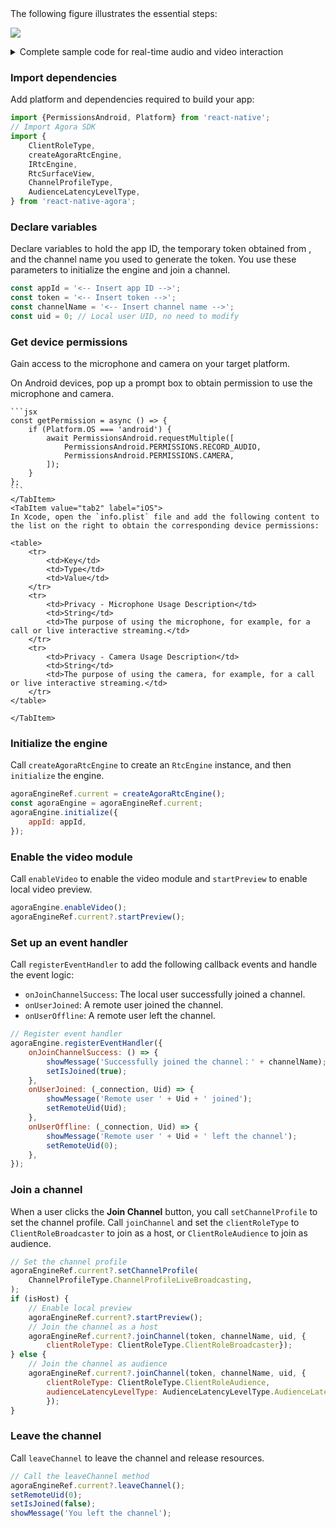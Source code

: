 
<PlatformWrapper platform="react-native">
The following figure illustrates the essential steps:

![](/images/video-sdk/quick-start-sequence.svg)

<details> 
<summary>Complete sample code for real-time audio and video interaction</summary>

```jsx
// Import React Hooks
import React, {useRef, useState, useEffect} from 'react';
// Import user interface elements
import {
    SafeAreaView,
    ScrollView,
    StyleSheet,
    Text,
    View,
    Switch,
} from 'react-native';
// Import components to obtain Android device permissions
import {PermissionsAndroid, Platform} from 'react-native';
// Import Agora SDK
import {
    ClientRoleType,
    createAgoraRtcEngine,
    IRtcEngine,
    RtcSurfaceView,
    ChannelProfileType,
    AudienceLatencyLevelType,
} from 'react-native-agora';

// Declare variables 
const appId = '<-- Insert app ID -->';
const token = '<-- Insert token -->';
const channelName = '<-- Insert channel name -->';
const uid = 0; // Local user UID, no need to modify

const App = () => {
    const agoraEngineRef = useRef<IRtcEngine>(); // IRtcEngine instance
    const [isJoined, setIsJoined] = useState(false); // Whether the local user has joined the channel
    const [isHost, setIsHost] = useState(true); // User role
    const [remoteUid, setRemoteUid] = useState(0); // Uid of the remote user
    const [message, setMessage] = useState(''); // Message for the user

    // Initialize the engine when the app starts
	useEffect(() => {
       setupVideoSDKEngine();
    });
    const setupVideoSDKEngine = async () => {
       try {
       // Create RtcEngine instance after obtaining device permissions
       if (Platform.OS === 'android') {
                      await getPermission()};
       agoraEngineRef.current = createAgoraRtcEngine();
       const agoraEngine = agoraEngineRef.current;
       
       // Register event handler
       agoraEngine.registerEventHandler({
           onJoinChannelSuccess: () => {
               showMessage('Successfully joined the channel：' + channelName);
               setIsJoined(true);
           },
           onUserJoined: (_connection, Uid) => {
               showMessage('Remote user ' + Uid + ' joined');
               setRemoteUid(Uid);
           },
           onUserOffline: (_connection, Uid) => {
               showMessage('Remote user ' + Uid + ' left the channel');
               setRemoteUid(0);
           },
       });
       // Initialize engine
       agoraEngine.initialize({
           appId: appId,
       });
       // Start local video
       agoraEngine.enableVideo();
       } catch (e) {
           console.log(e);
       }
    };
	// Join a channel when the join channel button is clicked
    const join = async () => {
        if (isJoined) {
            return;
        }
        try {
            // Set the channel profile
            agoraEngineRef.current?.setChannelProfile(
                ChannelProfileType.ChannelProfileLiveBroadcasting,
            );
            if (isHost) {
                // Enable local preview
                agoraEngineRef.current?.startPreview();
                // Join the channel as host
                agoraEngineRef.current?.joinChannel(token, channelName, uid, {
                    clientRoleType: ClientRoleType.ClientRoleBroadcaster});
            } else {
                // Join the channel as a audience
                agoraEngineRef.current?.joinChannel(token, channelName, uid, {
                    clientRoleType: ClientRoleType.ClientRoleAudience,
                    audienceLatencyLevelType: AudienceLatencyLevelType.AudienceLatencyLevelUltraLowLatency
                    });
            }
        } catch (e) {
            console.log(e);
        }
    };
    // Leave the channel when the leave channel button is clicked
    const leave = () => {
        try {
            // Call the leaveChannel method
            agoraEngineRef.current?.leaveChannel();
            setRemoteUid(0);
            setIsJoined(false);
            showMessage('You left the channel');
        } catch (e) {
            console.log(e);
        }
    };

    // Render user interface
    return (
    <SafeAreaView style={styles.main}>
        <Text style={styles.head}>Agora Video SDK Quickstart</Text>
        <View style={styles.btnContainer}>
            <Text onPress={join} style={styles.button}>
                Join channel
            </Text>
            <Text onPress={leave} style={styles.button}>
                Leave channel
            </Text>
        </View>
        <View style={styles.btnContainer}>
            <Text>Audience</Text>
            <Switch
                onValueChange={switchValue => {
                    setIsHost(switchValue);
                    if (isJoined) {
                    leave();
                    }
                }}
                value={isHost}
            />
            <Text>Host</Text>
        </View>        
		<ScrollView
            style={styles.scroll}
            contentContainerStyle={styles.scrollContainer}>
            {isJoined ? (
                <React.Fragment key={0}>
                <RtcSurfaceView canvas={{uid: 0}} style={styles.videoView} />
                <Text>Local user uid: {uid}</Text>
                </React.Fragment>
            ) : (
                <Text>Join a channel</Text>
            )}
            {isJoined && !isHost && remoteUid !== 0 ? (
                <React.Fragment key={remoteUid}>
                <RtcSurfaceView
                    canvas={{uid: remoteUid}}
                    style={styles.videoView}
                />
                <Text>Remote user uid: {remoteUid}</Text>
                </React.Fragment>
            ) : (
                <Text>{isJoined && !isHost ? 'Waiting for remote users to join' : ''}</Text>
            )}
            <Text style={styles.info}>{message}</Text>
        </ScrollView>
    </SafeAreaView>
);

	// Display information
    function showMessage(msg: string) {
        setMessage(msg);
    }
};

// Define the UI style
const styles = StyleSheet.create({
    button: {
        paddingHorizontal: 25,
        paddingVertical: 4,
        fontWeight: 'bold',
        color: '#ffffff',
        backgroundColor: '#0055cc',
        margin: 5,
    },
    main: {flex: 1, alignItems: 'center'},
    scroll: {flex: 1, backgroundColor: '#ddeeff', width: '100%'},
    scrollContainer: {alignItems: 'center'},
    videoView: {width: '90%', height: 200},
    btnContainer: {flexDirection: 'row', justifyContent: 'center'},
    head: {fontSize: 20},
    info: {backgroundColor: '#ffffe0', paddingHorizontal: 8, color: '#0000ff'}
});

const getPermission = async () => {
    if (Platform.OS === 'android') {
        await PermissionsAndroid.requestMultiple([
            PermissionsAndroid.PERMISSIONS.RECORD_AUDIO,
            PermissionsAndroid.PERMISSIONS.CAMERA,
        ]);
    }
};

export default App;
```
</details>

### Import dependencies
Add platform and <Vg k="COMPANY"/> dependencies required to build your app:

```jsx
import {PermissionsAndroid, Platform} from 'react-native';
// Import Agora SDK
import {
    ClientRoleType,
    createAgoraRtcEngine,
    IRtcEngine,
    RtcSurfaceView,
    ChannelProfileType,
    AudienceLatencyLevelType,
} from 'react-native-agora';
```

### Declare variables
Declare variables to hold the app ID, the temporary token obtained from <Vg k="CONSOLE"/>, and the channel name you used to generate the token. You use these parameters to initialize the engine and join a channel.

```jsx
const appId = '<-- Insert app ID -->';
const token = '<-- Insert token -->';
const channelName = '<-- Insert channel name -->';
const uid = 0; // Local user UID, no need to modify
```

### Get device permissions

Gain access to the microphone and camera on your target platform.

<Tabs groupId="platform">
    <TabItem value="tab1" label="Android" default>
    On Android devices, pop up a prompt box to obtain permission to use the microphone and camera.

    ```jsx
    const getPermission = async () => {
        if (Platform.OS === 'android') {
            await PermissionsAndroid.requestMultiple([
                PermissionsAndroid.PERMISSIONS.RECORD_AUDIO,
                PermissionsAndroid.PERMISSIONS.CAMERA,
            ]);
        }
    };
    ```
    </TabItem>
    <TabItem value="tab2" label="iOS">
    In Xcode, open the `info.plist` file and add the following content to the list on the right to obtain the corresponding device permissions:

    <table>
        <tr>
            <td>Key</td>
            <td>Type</td>
            <td>Value</td>
        </tr>
        <tr>
            <td>Privacy - Microphone Usage Description</td>
            <td>String</td>
            <td>The purpose of using the microphone, for example, for a call or live interactive streaming.</td>
        </tr>
        <tr>
            <td>Privacy - Camera Usage Description</td>
            <td>String</td>
            <td>The purpose of using the camera, for example, for a call or live interactive streaming.</td>
        </tr>
    </table>

    </TabItem>
</Tabs>

### Initialize the engine
Call `createAgoraRtcEngine` to create an `RtcEngine` instance, and then `initialize` the engine.

```jsx
agoraEngineRef.current = createAgoraRtcEngine();
const agoraEngine = agoraEngineRef.current;
agoraEngine.initialize({
    appId: appId,
});
```

### Enable the video module
Call `enableVideo` to enable the video module and `startPreview` to enable local video preview.

```jsx
agoraEngine.enableVideo();
agoraEngineRef.current?.startPreview();
```

### Set up an event handler
Call `registerEventHandler` to add the following callback events and handle the event logic:

- `onJoinChannelSuccess`: The local user successfully joined a channel.
- `onUserJoined`: A remote user joined the channel.
- `onUserOffline`: A remote user left the channel.

```jsx
// Register event handler
agoraEngine.registerEventHandler({
    onJoinChannelSuccess: () => {
        showMessage('Successfully joined the channel：' + channelName);
        setIsJoined(true);
    },
    onUserJoined: (_connection, Uid) => {
        showMessage('Remote user ' + Uid + ' joined');
        setRemoteUid(Uid);
    },
    onUserOffline: (_connection, Uid) => {
        showMessage('Remote user ' + Uid + ' left the channel');
        setRemoteUid(0);
    },
});
```

### Join a channel
When a user clicks the **Join Channel** button, you call `setChannelProfile` to set the channel profile. Call `joinChannel` and set the `clientRoleType` to `ClientRoleBroadcaster` to join as a host, or `ClientRoleAudience` to join as audience.

```jsx
// Set the channel profile
agoraEngineRef.current?.setChannelProfile(
    ChannelProfileType.ChannelProfileLiveBroadcasting,
);
if (isHost) {
    // Enable local preview
    agoraEngineRef.current?.startPreview();
    // Join the channel as a host
    agoraEngineRef.current?.joinChannel(token, channelName, uid, {
        clientRoleType: ClientRoleType.ClientRoleBroadcaster});
} else {
    // Join the channel as audience
    agoraEngineRef.current?.joinChannel(token, channelName, uid, {
        clientRoleType: ClientRoleType.ClientRoleAudience,
        audienceLatencyLevelType: AudienceLatencyLevelType.AudienceLatencyLevelUltraLowLatency
        });
}
```

### Leave the channel
Call `leaveChannel` to leave the channel and release resources.

```jsx
// Call the leaveChannel method
agoraEngineRef.current?.leaveChannel();
setRemoteUid(0);
setIsJoined(false);
showMessage('You left the channel');
```

</PlatformWrapper>